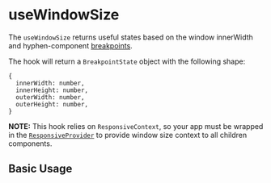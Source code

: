 
<Meta of={Stories} />

# useWindowSize

The `useWindowSize` returns useful states based on the window innerWidth and hyphen-component [breakpoints]().

The hook will return a `BreakpointState` object with the following shape:

```
{
  innerWidth: number,
  innerHeight: number,
  outerWidth: number,
  outerHeight: number,
}
```

**NOTE:** This hook relies on `ResponsiveContext`, so your app must be wrapped in the [`ResponsiveProvider`]() to provide window size context to all children components.

## Basic Usage

<Canvas isExpanded of={Stories.BasicUsage} />
